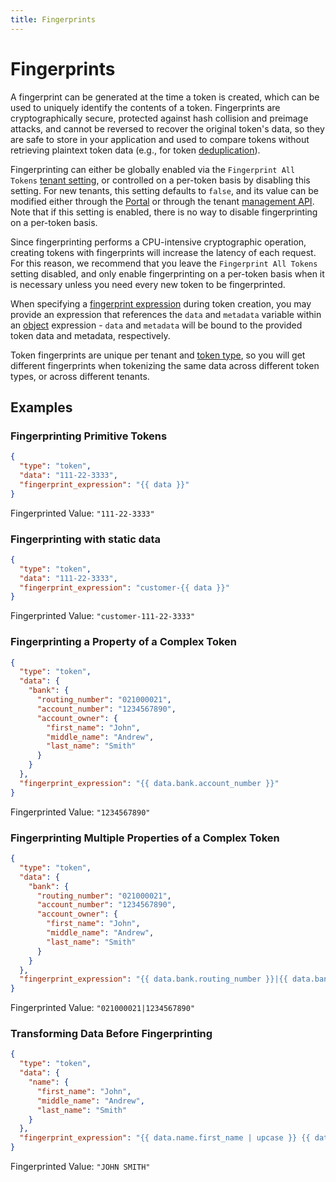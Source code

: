 ```yaml
---
title: Fingerprints
---
```



# Fingerprints

A fingerprint can be generated at the time a token is created, which can be used to uniquely identify the contents of a token.
Fingerprints are cryptographically secure, protected against hash collision and preimage attacks, and cannot be reversed to recover the original token's data,
so they are safe to store in your application and used to compare tokens without retrieving plaintext token data (e.g., for token [deduplication](/docs/concepts/what-are-tokens#deduplication)).

Fingerprinting can either be globally enabled via the `Fingerprint All Tokens` [tenant setting](/docs/api/tenants#tenant-settings-object),
or controlled on a per-token basis by disabling this setting. For new tenants, this setting defaults to `false`,
and its value can be modified either through the [Portal](https://portal.basistheory.com/settings)
or through the tenant [management API](/docs/api/tenants#update-tenant). Note that if this setting is enabled, there is no way
to disable fingerprinting on a per-token basis.

<Alert>Since fingerprinting performs a CPU-intensive cryptographic operation, creating tokens with fingerprints will increase the latency of each request. For this reason, we recommend that you leave the <code>Fingerprint All Tokens</code> setting disabled, and only enable fingerprinting on a per-token basis when it is necessary unless you need every new token to be fingerprinted.</Alert>

When specifying a [fingerprint expression](/docs/expressions/fingerprints) during token creation, you may provide an expression
that references the `data` and `metadata` variable within an [object](/docs/expressions#objects) expression -
`data` and `metadata` will be bound to the provided token data and metadata, respectively.

Token fingerprints are unique per tenant and [token type](/docs/api/tokens/token-types), so you will get different fingerprints when tokenizing the same data
across different token types, or across different tenants.

## Examples

### Fingerprinting Primitive Tokens

```json showLineNumbers title=Request
{
  "type": "token",
  "data": "111-22-3333",
  "fingerprint_expression": "{{ data }}"
}
```

Fingerprinted Value: `"111-22-3333"`

### Fingerprinting with static data

```json showLineNumbers title=Request
{
  "type": "token",
  "data": "111-22-3333",
  "fingerprint_expression": "customer-{{ data }}"
}
```

Fingerprinted Value: `"customer-111-22-3333"`

### Fingerprinting a Property of a Complex Token

```json showLineNumbers title=Request
{
  "type": "token",
  "data": {
    "bank": {
      "routing_number": "021000021",
      "account_number": "1234567890",
      "account_owner": {
        "first_name": "John",
        "middle_name": "Andrew",
        "last_name": "Smith"
      }
    }
  },
  "fingerprint_expression": "{{ data.bank.account_number }}"
}
```

Fingerprinted Value: `"1234567890"`

### Fingerprinting Multiple Properties of a Complex Token

```json showLineNumbers title=Request
{
  "type": "token",
  "data": {
    "bank": {
      "routing_number": "021000021",
      "account_number": "1234567890",
      "account_owner": {
        "first_name": "John",
        "middle_name": "Andrew",
        "last_name": "Smith"
      }
    }
  },
  "fingerprint_expression": "{{ data.bank.routing_number }}|{{ data.bank.account_number }}"
}
```

Fingerprinted Value: `"021000021|1234567890"`

### Transforming Data Before Fingerprinting

```json showLineNumbers title=Request
{
  "type": "token",
  "data": {
    "name": {
      "first_name": "John",
      "middle_name": "Andrew",
      "last_name": "Smith"
    }
  },
  "fingerprint_expression": "{{ data.name.first_name | upcase }} {{ data.last_name | upcase }}"
}
```

Fingerprinted Value: `"JOHN SMITH"`
